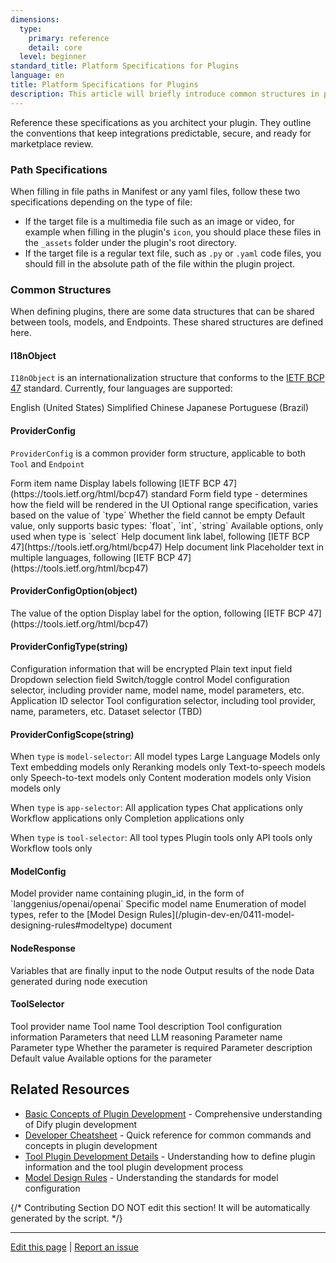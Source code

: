 ```yaml
---
dimensions:
  type:
    primary: reference
    detail: core
  level: beginner
standard_title: Platform Specifications for Plugins
language: en
title: Platform Specifications for Plugins
description: This article will briefly introduce common structures in plugin development. During development, it is strongly recommended to read this alongside [Basic Concepts of Plugin Development](/plugin-dev-en/0111-getting-started-dify-plugin) and the [Developer Cheatsheet](/plugin-dev-en/0111-cli) for a better understanding of the overall architecture.
---
```


Reference these specifications as you architect your plugin. They outline the conventions that keep integrations predictable, secure, and ready for marketplace review.

### Path Specifications

When filling in file paths in Manifest or any yaml files, follow these two specifications depending on the type of file:

* If the target file is a multimedia file such as an image or video, for example when filling in the plugin's `icon`, you should place these files in the `_assets` folder under the plugin's root directory.
* If the target file is a regular text file, such as `.py` or `.yaml` code files, you should fill in the absolute path of the file within the plugin project.

### Common Structures

When defining plugins, there are some data structures that can be shared between tools, models, and Endpoints. These shared structures are defined here.

#### I18nObject

`I18nObject` is an internationalization structure that conforms to the [IETF BCP 47](https://tools.ietf.org/html/bcp47) standard. Currently, four languages are supported:

<ParamField path="en_US" type="string">
  English (United States)
</ParamField>

<ParamField path="zh_Hans" type="string">
  Simplified Chinese
</ParamField>

<ParamField path="ja_JP" type="string">
  Japanese
</ParamField>

<ParamField path="pt_BR" type="string">
  Portuguese (Brazil)
</ParamField>

#### ProviderConfig

`ProviderConfig` is a common provider form structure, applicable to both `Tool` and `Endpoint`

<ParamField path="name" type="string">
  Form item name
</ParamField>

<ParamField path="label" type="I18nObject" required>
  Display labels following [IETF BCP 47](https://tools.ietf.org/html/bcp47) standard
</ParamField>

<ParamField path="type" type="provider_config_type" required>
  Form field type - determines how the field will be rendered in the UI
</ParamField>

<ParamField path="scope" type="provider_config_scope">
  Optional range specification, varies based on the value of `type`
</ParamField>

<ParamField path="required" type="boolean">
  Whether the field cannot be empty
</ParamField>

<ParamField path="default" type="any">
  Default value, only supports basic types: `float`, `int`, `string`
</ParamField>

<ParamField path="options" type="array[provider_config_option]">
  Available options, only used when type is `select`
</ParamField>

<ParamField path="helper" type="object">
  Help document link label, following [IETF BCP 47](https://tools.ietf.org/html/bcp47)
</ParamField>

<ParamField path="url" type="string">
  Help document link
</ParamField>

<ParamField path="placeholder" type="object">
  Placeholder text in multiple languages, following [IETF BCP 47](https://tools.ietf.org/html/bcp47)
</ParamField>

#### ProviderConfigOption(object)

<ParamField path="value" type="string" required>
  The value of the option
</ParamField>

<ParamField path="label" type="object" required>
  Display label for the option, following [IETF BCP 47](https://tools.ietf.org/html/bcp47)
</ParamField>

#### ProviderConfigType(string)

<ParamField path="secret-input" type="string">
  Configuration information that will be encrypted
</ParamField>

<ParamField path="text-input" type="string">
  Plain text input field
</ParamField>

<ParamField path="select" type="string">
  Dropdown selection field
</ParamField>

<ParamField path="boolean" type="boolean">
  Switch/toggle control
</ParamField>

<ParamField path="model-selector" type="object">
  Model configuration selector, including provider name, model name, model parameters, etc.
</ParamField>

<ParamField path="app-selector" type="object">
  Application ID selector
</ParamField>

<ParamField path="tool-selector" type="object">
  Tool configuration selector, including tool provider, name, parameters, etc.
</ParamField>

<ParamField path="dataset-selector" type="string">
  Dataset selector (TBD)
</ParamField>

#### ProviderConfigScope(string)

When `type` is `model-selector`:
<ParamField path="all" type="string">
  All model types
</ParamField>
<ParamField path="llm" type="string">
  Large Language Models only
</ParamField>
<ParamField path="text-embedding" type="string">
  Text embedding models only
</ParamField>
<ParamField path="rerank" type="string">
  Reranking models only
</ParamField>
<ParamField path="tts" type="string">
  Text-to-speech models only
</ParamField>
<ParamField path="speech2text" type="string">
  Speech-to-text models only
</ParamField>
<ParamField path="moderation" type="string">
  Content moderation models only
</ParamField>
<ParamField path="vision" type="string">
  Vision models only
</ParamField>

When `type` is `app-selector`:
<ParamField path="all" type="string">
  All application types
</ParamField>
<ParamField path="chat" type="string">
  Chat applications only
</ParamField>
<ParamField path="workflow" type="string">
  Workflow applications only
</ParamField>
<ParamField path="completion" type="string">
  Completion applications only
</ParamField>

When `type` is `tool-selector`:
<ParamField path="all" type="string">
  All tool types
</ParamField>
<ParamField path="plugin" type="string">
  Plugin tools only
</ParamField>
<ParamField path="api" type="string">
  API tools only
</ParamField>
<ParamField path="workflow" type="string">
  Workflow tools only
</ParamField>

#### ModelConfig

<ParamField path="provider" type="string">
  Model provider name containing plugin_id, in the form of `langgenius/openai/openai`
</ParamField>

<ParamField path="model" type="string">
  Specific model name
</ParamField>

<ParamField path="model_type" type="enum">
  Enumeration of model types, refer to the [Model Design Rules](/plugin-dev-en/0411-model-designing-rules#modeltype) document
</ParamField>

#### NodeResponse

<ParamField path="inputs" type="dict">
  Variables that are finally input to the node
</ParamField>

<ParamField path="outputs" type="dict">
  Output results of the node
</ParamField>

<ParamField path="process_data" type="dict">
  Data generated during node execution
</ParamField>

#### ToolSelector

<ParamField path="provider_id" type="string">
  Tool provider name
</ParamField>

<ParamField path="tool_name" type="string">
  Tool name
</ParamField>

<ParamField path="tool_description" type="string">
  Tool description
</ParamField>

<ParamField path="tool_configuration" type="dict[string, any]">
  Tool configuration information
</ParamField>

<ParamField path="tool_parameters" type="dict[string, dict]">
  Parameters that need LLM reasoning
  
  <ParamField path="name" type="string">
    Parameter name
  </ParamField>
  
  <ParamField path="type" type="string">
    Parameter type
  </ParamField>
  
  <ParamField path="required" type="boolean">
    Whether the parameter is required
  </ParamField>
  
  <ParamField path="description" type="string">
    Parameter description
  </ParamField>
  
  <ParamField path="default" type="any">
    Default value
  </ParamField>
  
  <ParamField path="options" type="array[string]">
    Available options for the parameter
  </ParamField>
</ParamField>

## Related Resources

- [Basic Concepts of Plugin Development](/plugin-dev-en/0111-getting-started-dify-plugin) - Comprehensive understanding of Dify plugin development
- [Developer Cheatsheet](/plugin-dev-en/0131-cheatsheet) - Quick reference for common commands and concepts in plugin development
- [Tool Plugin Development Details](/plugin-dev-en/0222-tool-plugin) - Understanding how to define plugin information and the tool plugin development process
- [Model Design Rules](/plugin-dev-en/0411-model-designing-rules) - Understanding the standards for model configuration

{/*
Contributing Section
DO NOT edit this section!
It will be automatically generated by the script.
*/}

---

[Edit this page](https://github.com/langgenius/dify-docs/edit/main/plugin-dev-en/0411-general-specifications.mdx) | [Report an issue](https://github.com/langgenius/dify-docs/issues/new?template=docs.yml)
